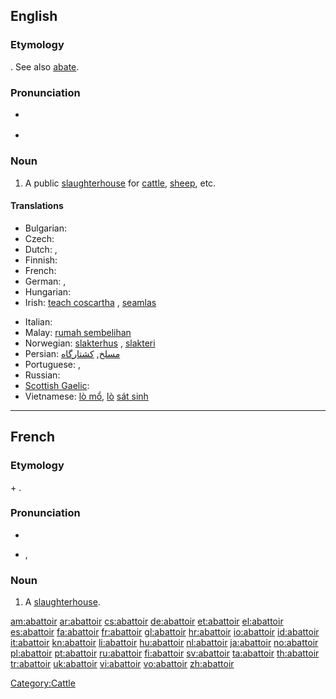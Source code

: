 {{was wotd|2008|December|7}}
==English==
{{Wikisource1911Enc|Abattoir}}

===Etymology===
{{etyl|fr|en}} {{term|abattoir|lang=fr}}. See also [[abate]].

===Pronunciation===
* {{a|UK|US}} {{IPA|/ˈæb.ə.twɑː/}}
* {{audio|en-us-abattoir.ogg|Audio (US)}}

===Noun===
{{en-noun}}

# A public [[slaughterhouse]] for [[cattle]], [[sheep]], etc.

====Translations====
{{trans-top|public slaughterhouse}}
* Bulgarian: {{t+|bg|кланица|f}}
* Czech: {{t-|cs|jatky|f|p}}
* Dutch: {{t+|nl|slachthuis|n}}, {{t+|nl|abattoir|n}}
* Finnish: {{t+|fi|teurastamo}}
* French: {{t+|fr|abattoir|m}}
* German: {{t-|de|Schlachthaus|n}}, {{t+|de|Schlachthof|m}}
* Hungarian: {{t+|hu|vágóhíd}}
* Irish: [[teach coscartha]] {{m}}, [[seamlas]]
{{trans-mid}}
* Italian: {{t-|it|mattatoio}}
* Malay: [[rumah sembelihan]]
* Norwegian: [[slakterhus]] {{n}}, [[slakteri]] {{n}}
* Persian: [[مسلخ]], [[کشتارگاه]]
* Portuguese: {{t+|pt|matadouro}}, {{t+|pt|açougue}}
* Russian: {{t+|ru|бойня|f|tr=bójn'a}}
* [[Scottish Gaelic]]: {{t-|gd|taigh-spadaidh|m|xs=Scottish Gaelic}}
* Vietnamese: [[lò mổ]], [[lò]] [[sát sinh]]
{{trans-bottom}}

----

==French==

===Etymology===
{{term|abattre|Abattre|to slaughter}} + {{term|-oir}}.

===Pronunciation===
* {{audio|Fr-abattoir.ogg|audio}}
* {{IPA|/a.ba.twaʁ/|lang=fr}}, {{SAMPA|/a.ba.twaR/}}

===Noun===
{{fr-noun|m}}

# A [[slaughterhouse]].

[[Category:Cattle]]

[[am:abattoir]]
[[ar:abattoir]]
[[cs:abattoir]]
[[de:abattoir]]
[[et:abattoir]]
[[el:abattoir]]
[[es:abattoir]]
[[fa:abattoir]]
[[fr:abattoir]]
[[gl:abattoir]]
[[hr:abattoir]]
[[io:abattoir]]
[[id:abattoir]]
[[it:abattoir]]
[[kn:abattoir]]
[[li:abattoir]]
[[hu:abattoir]]
[[nl:abattoir]]
[[ja:abattoir]]
[[no:abattoir]]
[[pl:abattoir]]
[[pt:abattoir]]
[[ru:abattoir]]
[[fi:abattoir]]
[[sv:abattoir]]
[[ta:abattoir]]
[[th:abattoir]]
[[tr:abattoir]]
[[uk:abattoir]]
[[vi:abattoir]]
[[vo:abattoir]]
[[zh:abattoir]]
